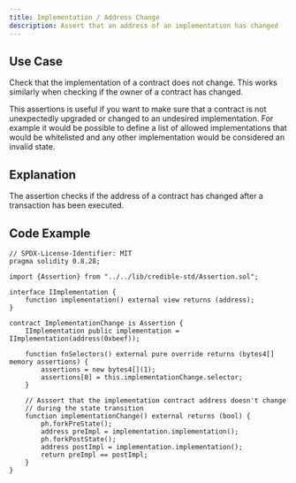 ```yaml
---
title: Implementation / Address Change
description: Assert that an address of an implementation has changed
---
```


## Use Case
Check that the implementation of a contract does not change. This works similarly when checking if the owner of a contract has changed.

This assertions is useful if you want to make sure that a contract is not unexpectedly upgraded or changed to an undesired implementation.
For example it would be possible to define a list of allowed implementations that would be whitelisted and any other implementation would be considered an invalid state.

## Explanation
The assertion checks if the address of a contract has changed after a transaction has been executed.

## Code Example
```solidity
// SPDX-License-Identifier: MIT
pragma solidity 0.8.28;

import {Assertion} from "../../lib/credible-std/Assertion.sol";

interface IImplementation {
    function implementation() external view returns (address);
}

contract ImplementationChange is Assertion {
    IImplementation public implementation = IImplementation(address(0xbeef));

    function fnSelectors() external pure override returns (bytes4[] memory assertions) {
        assertions = new bytes4[](1);
        assertions[0] = this.implementationChange.selector;
    }

    // Asssert that the implementation contract address doesn't change
    // during the state transition
    function implementationChange() external returns (bool) {
        ph.forkPreState();
        address preImpl = implementation.implementation();
        ph.forkPostState();
        address postImpl = implementation.implementation();
        return preImpl == postImpl;
    }
}

```
